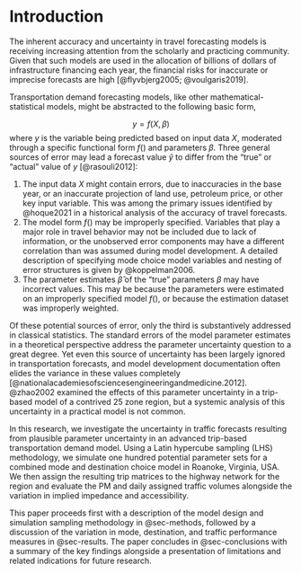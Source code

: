 # Introduction

The inherent accuracy and uncertainty in travel forecasting models is
receiving increasing attention from the scholarly and practicing
community. Given that such models are used in the allocation of billions
of dollars of infrastructure financing each year, the financial risks
for inaccurate or imprecise forecasts are high [@flyvbjerg2005;
@voulgaris2019].

Transportation demand forecasting models, like other
mathematical-statistical models, might be abstracted to the following
basic form,

$$
y = f(X, \beta)
$$where $y$ is the variable being predicted based on input data $X$,
moderated through a specific functional form $f()$ and parameters
$\beta$. Three general sources of error may lead a forecast value
$\hat{y}$ to differ from the "true" or "actual" value of $y$
[@rasouli2012]:

1.  The input data $X$ might contain errors, due to inaccuracies in the
    base year, or an inaccurate projection of land use, petroleum price,
    or other key input variable. This was among the primary issues
    identified by @hoque2021 in a historical analysis of the accuracy of
    travel forecasts.
2.  The model form $f()$ may be improperly specified. Variables that
    play a major role in travel behavior may not be included due to lack
    of information, or the unobserved error components may have a
    different correlation than was assumed during model development. A
    detailed description of specifying mode choice model variables and
    nesting of error structures is given by @koppelman2006.
3.  The parameter estimates $\hat{\beta}$ of the "true" parameters
    $\beta$ may have incorrect values. This may be because the
    parameters were estimated on an improperly specified model $f()$, or
    because the estimation dataset was improperly weighted.

Of these potential sources of error, only the third is substantively
addressed in classical statistics. The standard errors of the model
parameter estimates in a theoretical perspective address the parameter
uncertainty question to a great degree. Yet even this source of
uncertainty has been largely ignored in transportation forecasts, and
model development documentation often elides the variance in these
values completely
[@nationalacademiesofsciencesengineeringandmedicine.2012]. @zhao2002
examined the effects of this parameter uncertainty in a trip-based model
of a contrived 25 zone region, but a systemic analysis of this
uncertainty in a practical model is not common.

In this research, we investigate the uncertainty in traffic forecasts
resulting from plausible parameter uncertainty in an advanced trip-based
transportation demand model. Using a Latin hypercube sampling (LHS)
methodology, we simulate one hundred potential parameter sets for a
combined mode and destination choice model in Roanoke, Virginia, USA. We
then assign the resulting trip matrices to the highway network for the
region and evaluate the PM and daily assigned traffic volumes alongside
the variation in implied impedance and accessibility.

This paper proceeds first with a description of the model design and
simulation sampling methodology in @sec-methods, followed by a
discussion of the variation in mode, destination, and traffic
performance measures in @sec-results. The paper concludes in
@sec-conclusions with a summary of the key findings alongside a
presentation of limitations and related indications for future research.
